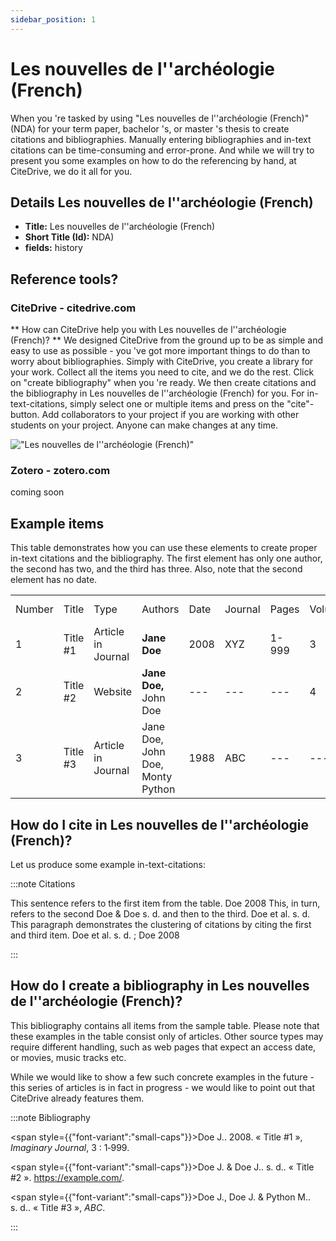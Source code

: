 ```yaml
---
sidebar_position: 1
---
```


# Les nouvelles de l''archéologie (French)

When you 're tasked by using "Les nouvelles de l''archéologie (French)" (NDA) for your term paper, bachelor 's, or master 's thesis to create citations and bibliographies.
Manually entering bibliographies and in-text citations can be time-consuming and error-prone. And while we will try to present you some examples on how to do the referencing by hand, at CiteDrive, we do it all for you.

## Details  Les nouvelles de l''archéologie (French)
* **Title:** Les nouvelles de l''archéologie (French)
* **Short Title (Id):** NDA)
* **fields:** history

## Reference tools?
### CiteDrive - citedrive.com
** How can CiteDrive help you with Les nouvelles de l''archéologie (French)? **
We designed CiteDrive from the ground up to be as simple and easy to use as possible - you 've got more important things to do than to worry about bibliographies. Simply with CiteDrive, you create a library for your work. Collect all the items you need to cite, and we do the rest. Click on "create bibliography" when you 're ready. We then create citations and the bibliography in Les nouvelles de l''archéologie (French) for you. For in-text-citations, simply select one or multiple items and press on the "cite"-button. Add collaborators to your project if you are working with other students on your project. Anyone can make changes at any time.


!["Les nouvelles de l''archéologie (French)"](images/les-nouvelles-de-larcheologie-french.svg "Choose Les nouvelles de l''archéologie (French) in the CiteDrive App")

### Zotero - zotero.com

coming soon

## Example items

This table demonstrates how you can use these elements to create proper in-text citations and the bibliography. The first element has only one author, the second has two, and the third has three. Also, note that the second element has no date.


<table>
  <tr>
   <td>Number
   </td>
   <td>Title
   </td>
   <td>Type
   </td>
   <td>Authors
   </td>
   <td>Date
   </td>
   <td>Journal
   </td>
   <td>Pages
   </td>
   <td>Volume
   </td>
   <td>Issue
   </td>
   <td>Access Date
   </td>
  </tr>
  <tr>
   <td>1
   </td>
   <td>Title #1
   </td>
   <td>Article in Journal
   </td>
   <td><strong>Jane Doe</strong>
   </td>
   <td>2008
   </td>
   <td>XYZ
   </td>
   <td>1-999
   </td>
   <td>3
   </td>
   <td>2
   </td>
   <td>--
   </td>
  </tr>
  <tr>
   <td>
2
   </td>
   <td>Title #2
   </td>
   <td>Website
   </td>
   <td><strong>Jane Doe, </strong>John Doe
   </td>
   <td>---
   </td>
   <td>---
   </td>
   <td>---
   </td>
   <td>4
   </td>
   <td>---
   </td>
   <td>2020-05-01
   </td>
  </tr>
  <tr>
   <td>3
   </td>
   <td>Title #3
   </td>
   <td>Article in Journal
   </td>
   <td>Jane Doe, John Doe, Monty Python
   </td>
   <td>1988
   </td>
   <td>ABC
   </td>
   <td>---
   </td>
   <td>---
   </td>
   <td>16
   </td>
   <td>---
   </td>
  </tr>
</table>



## How do I cite in  Les nouvelles de l''archéologie (French)?

Let us produce some example in-text-citations:

:::note Citations


This sentence refers to the first item from the table. Doe 2008 This, in turn, refers to the second Doe &amp; Doe s. d.
and then to the third.  Doe et al. s. d.
This paragraph demonstrates the clustering of citations by citing the first and third item. Doe et al. s. d. ; Doe 2008

:::

## How do I create a bibliography in Les nouvelles de l''archéologie (French)?

This bibliography contains all items from the sample table. Please note that these examples in the table consist only of articles. Other source types may require different handling, such as web pages that expect an access date, or movies, music tracks etc.

While we would like to show a few such concrete examples in the future - this series of articles is in fact in progress - we would like to point out that CiteDrive already features them.

:::note Bibliography

<span style={{"font-variant":"small-caps"}}>Doe J.</span>. 2008. « Title #1 », <i>Imaginary Journal</i>, 3 : 1‑999.

<span style={{"font-variant":"small-caps"}}>Doe J. &amp; Doe J.</span>. s. d.. « Title #2 ». https://example.com/.

<span style={{"font-variant":"small-caps"}}>Doe J., Doe J. &amp; Python M.</span>. s. d.. « Title #3 », <i>ABC</i>.



:::


        